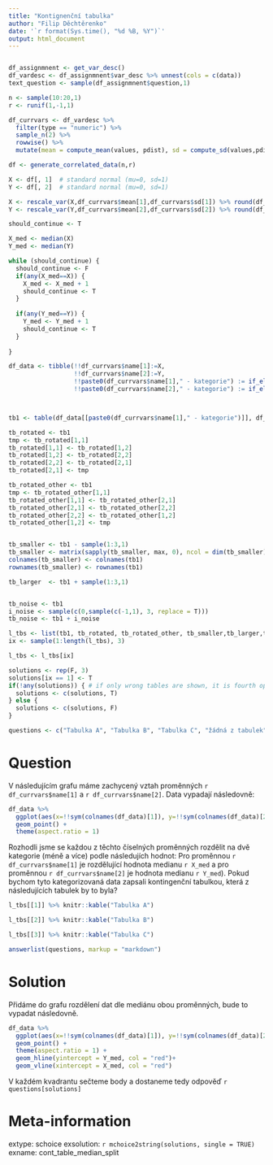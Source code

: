 ```yaml
---
title: "Kontignenční tabulka"
author: "Filip Děchtěrenko"
date: '`r format(Sys.time(), "%d %B, %Y")`'
output: html_document
---
```


```r

```

```r
df_assignmnent <- get_var_desc()
df_vardesc <- df_assignmnent$var_desc %>% unnest(cols = c(data))
text_question <- sample(df_assignmnent$question,1)

n <- sample(10:20,1)
r <- runif(1,-1,1)

df_currvars <- df_vardesc %>% 
  filter(type == "numeric") %>% 
  sample_n(2) %>% 
  rowwise() %>% 
  mutate(mean = compute_mean(values, pdist), sd = compute_sd(values,pdist))

df <- generate_correlated_data(n,r)

X <- df[, 1]  # standard normal (mu=0, sd=1)
Y <- df[, 2]  # standard normal (mu=0, sd=1)

X <- rescale_var(X,df_currvars$mean[1],df_currvars$sd[1]) %>% round(df_currvars$round_val[1])
Y <- rescale_var(Y,df_currvars$mean[2],df_currvars$sd[2]) %>% round(df_currvars$round_val[2])

should_continue <- T

X_med <- median(X)
Y_med <- median(Y)

while (should_continue) {
  should_continue <- F
  if(any(X_med==X)) {
    X_med <- X_med + 1
    should_continue <- T
  } 
  
  if(any(Y_med==Y)) {
    Y_med <- Y_med + 1
    should_continue <- T
  }   
  
}

df_data <- tibble(!!df_currvars$name[1]:=X,
                  !!df_currvars$name[2]:=Y, 
                  !!paste0(df_currvars$name[1]," - kategorie") := if_else(X < X_med, paste0(df_currvars$name[1]," - méně"), paste0(df_currvars$name[1]," - více")), 
                  !!paste0(df_currvars$name[2]," - kategorie") := if_else(Y < Y_med, paste0(df_currvars$name[2]," - méně"), paste0(df_currvars$name[2]," - více")))



tb1 <- table(df_data[[paste0(df_currvars$name[1]," - kategorie")]], df_data[[paste0(df_currvars$name[2]," - kategorie")]])

tb_rotated <- tb1
tmp <- tb_rotated[1,1]
tb_rotated[1,1] <- tb_rotated[1,2]
tb_rotated[1,2] <- tb_rotated[2,2]
tb_rotated[2,2] <- tb_rotated[2,1]
tb_rotated[2,1] <- tmp

tb_rotated_other <- tb1
tmp <- tb_rotated_other[1,1]
tb_rotated_other[1,1] <- tb_rotated_other[2,1]
tb_rotated_other[2,1] <- tb_rotated_other[2,2]
tb_rotated_other[2,2] <- tb_rotated_other[1,2]
tb_rotated_other[1,2] <- tmp


tb_smaller <- tb1 - sample(1:3,1) 
tb_smaller <- matrix(sapply(tb_smaller, max, 0), ncol = dim(tb_smaller)[1], nrow = dim(tb_smaller)[2])
colnames(tb_smaller) <- colnames(tb1)
rownames(tb_smaller) <- rownames(tb1)

tb_larger  <- tb1 + sample(1:3,1) 


tb_noise <- tb1
i_noise <- sample(c(0,sample(c(-1,1), 3, replace = T)))
tb_noise <- tb1 + i_noise

l_tbs <- list(tb1, tb_rotated, tb_rotated_other, tb_smaller,tb_larger,tb_noise)
ix <- sample(1:length(l_tbs), 3)

l_tbs <- l_tbs[ix]

solutions <- rep(F, 3)
solutions[ix == 1] <- T
if(!any(solutions)) { # if only wrong tables are shown, it is fourth option
  solutions <- c(solutions, T)
} else {
  solutions <- c(solutions, F)
}

questions <- c("Tabulka A", "Tabulka B", "Tabulka C", "žádná z tabulek")

```

Question
========

V následujícím grafu máme zachycený vztah proměnných `r df_currvars$name[1]` a `r df_currvars$name[2]`.
Data vypadají následovně:

```r
df_data %>% 
  ggplot(aes(x=!!sym(colnames(df_data)[1]), y=!!sym(colnames(df_data)[2]))) +
  geom_point() + 
  theme(aspect.ratio = 1)
```

Rozhodli jsme se každou z těchto číselných proměnných rozdělit na dvě kategorie (méně a více) podle následujích hodnot: Pro proměnnou `r df_currvars$name[1]` je rozdělující hodnota medianu `r X_med` a pro proměnnou `r df_currvars$name[2]` je hodnota medianu `r Y_med`). Pokud bychom tyto kategorizovaná data zapsali kontingenční tabulkou, která z následujících tabulek by to byla?

```r
l_tbs[[1]] %>% knitr::kable("Tabulka A")
```

```r
l_tbs[[2]] %>% knitr::kable("Tabulka B")
```

```r
l_tbs[[3]] %>% knitr::kable("Tabulka C")
```

```r
answerlist(questions, markup = "markdown")
```


Solution
========
Přidáme do grafu rozdělení dat dle mediánu obou proměnných, bude to vypadat následovně.

```r
df_data %>% 
  ggplot(aes(x=!!sym(colnames(df_data)[1]), y=!!sym(colnames(df_data)[2]))) +
  geom_point() + 
  theme(aspect.ratio = 1) + 
  geom_hline(yintercept = Y_med, col = "red")+
  geom_vline(xintercept = X_med, col = "red")
```

V každém kvadrantu sečteme body a dostaneme tedy odpověď `r questions[solutions]`

Meta-information
================
extype: schoice
exsolution: `r mchoice2string(solutions, single = TRUE)`
exname: cont_table_median_split
